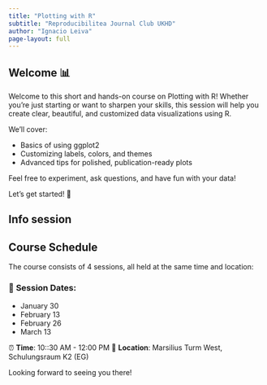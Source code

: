 ```yaml
---
title: "Plotting with R"
subtitle: "Reproducibilitea Journal Club UKHD"
author: "Ignacio Leiva"
page-layout: full
---
```




## Welcome 📊

Welcome to this short and hands-on course on Plotting with R! Whether you’re just starting or want to sharpen your skills, this session will help you create clear, beautiful, and customized data visualizations using R.

We’ll cover:

- 	Basics of using ggplot2
- Customizing labels, colors, and themes
- Advanced tips for polished, publication-ready plots

Feel free to experiment, ask questions, and have fun with your data!

Let’s get started! 🚀 


## Info session

## Course Schedule

The course consists of 4 sessions, all held at the same time and location:

### 📅 **Session Dates**:
- January 30
- February 13
- February 26
- March 13

⏰ **Time**: 10::30 AM - 12:00 PM 
📍 **Location**: Marsilius Turm West, Schulungsraum K2 (EG)

Looking forward to seeing you there!
